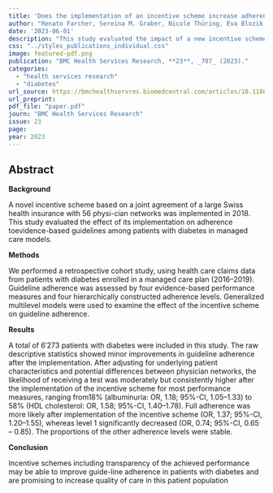 ```yaml
---
title: 'Does the implementation of an incentive scheme increase adherence to diabetes guidelines? A retrospective cohort study of managed care enrollees'
author: "Renato Farcher, Sereina M. Graber, Nicole Thüring, Eva Blozik, Carola A. Huber"
date: '2023-06-01'
description: "This study evaluated the impact of a new incentive scheme introduced in 2018 on adherence to guidelines for diabetes care in Swiss managed care models. The analysis of 6,273 diabetic patients showed moderate but consistent improvements in guideline adherence across several performance measures, with the odds of receiving specific tests increasing by 18% to 58% after the incentive's implementation. The findings suggest that such incentive schemes, which promote transparency in performance, may enhance the quality of care for diabetes patients."
css: "../styles_publications_individual.css"
image: featured-pdf.png
publication: "BMC Health Services Research, **23**, _707_ (2023)."
categories:
  - "health services research"
  - "diabetes"
url_source: https://bmchealthservres.biomedcentral.com/articles/10.1186/s12913-023-09694-z#:~:text=care%20in%20Switzerland.-,Conclusion,care%20among%20patients%20with%20diabetes
url_preprint: 
pdf_file: "paper.pdf"
journ: "BMC Health Services Research"
issue: 23
page: 
year: 2023
---
```


## Abstract

**Background**

A novel incentive scheme based on a joint agreement of a large Swiss health insurance with 56 physi-cian networks was implemented in 2018. This study evaluated the effect of its implementation on adherence toevidence-based guidelines among patients with diabetes in managed care models.

**Methods**

We performed a retrospective cohort study, using health care claims data from patients with diabetes enrolled in a managed care plan (2016–2019). Guideline adherence was assessed by four evidence-based performance measures and four hierarchically constructed adherence levels. Generalized multilevel models were used to examine the effect of the incentive scheme on guideline adherence.

**Results**

A total of 6′273 patients with diabetes were included in this study. The raw descriptive statistics showed minor improvements in guideline adherence after the implementation. After adjusting for underlying patient characteristics and potential differences between physician networks, the likelihood of receiving a test was moderately but consistently higher after the implementation of the incentive scheme for most performance measures, ranging from18% (albuminuria: OR, 1.18; 95%-CI, 1.05–1.33) to 58% (HDL cholesterol: OR, 1.58; 95%-CI, 1.40–1.78). Full adherence was more likely after implementation of the incentive scheme (OR, 1.37; 95%-CI, 1.20–1.55), whereas level 1 significantly decreased (OR, 0.74; 95%-CI, 0.65 – 0.85). The proportions of the other adherence levels were stable.

**Conclusion**

Incentive schemes including transparency of the achieved performance may be able to improve guide-line adherence in patients with diabetes and are promising to increase quality of care in this patient population
